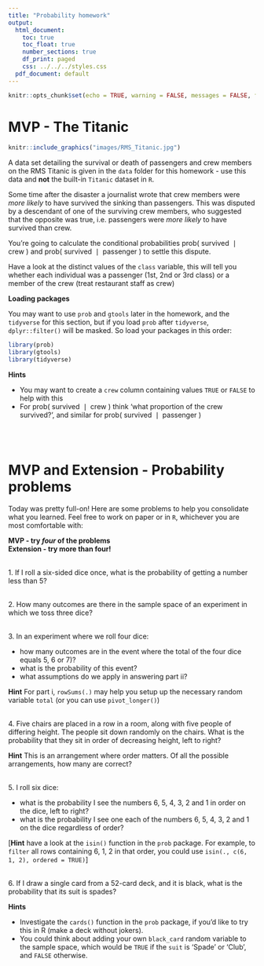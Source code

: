 ```yaml
---
title: "Probability homework"
output:
  html_document:
    toc: true
    toc_float: true
    number_sections: true
    df_print: paged
    css: ../../../styles.css
  pdf_document: default
---
```


```r
knitr::opts_chunk$set(echo = TRUE, warning = FALSE, messages = FALSE, fig.align = 'center')
```


# MVP - The Titanic

```r
knitr::include_graphics("images/RMS_Titanic.jpg")
```

A data set detailing the survival or death of passengers and crew members on the RMS Titanic is given in the `data` folder for this homework - use this data and **not** the built-in `Titanic` dataset in `R`. 

Some time after the disaster a journalist wrote that crew members were *more likely* to have survived the sinking than passengers. This was disputed by a descendant of one of the surviving crew members, who suggested that the opposite was true, i.e. passengers were *more likely* to have survived than crew.  

You're going to calculate the conditional probabilities $\textrm{prob}(\textrm{ survived } \mid \textrm{ crew })$ and $\textrm{prob}(\textrm{ survived } \mid \textrm{ passenger })$ to settle this dispute.

Have a look at the distinct values of the `class` variable, this will tell you whether each individual was a passenger (1st, 2nd or 3rd class) or a member of the crew (treat restaurant staff as crew)

**Loading packages**

You may want to use `prob` and `gtools` later in the homework, and the `tidyverse` for this section, but if you load `prob` after `tidyverse`, `dplyr::filter()` will be masked. So load your packages in this order:

```r
library(prob)
library(gtools)
library(tidyverse)
```

**Hints**

* You may want to create a `crew` column containing values `TRUE` or `FALSE` to help with this
* For $\textrm{prob}(\textrm{ survived } \mid \textrm{ crew })$ think 'what proportion of the crew survived?', and similar for $\textrm{prob}(\textrm{ survived } \mid \textrm{ passenger })$ 

<br><br>


# MVP and Extension - Probability problems

Today was pretty full-on! Here are some problems to help you consolidate what you learned. Feel free to work on paper or in `R`, whichever you are most comfortable with:

**MVP - try _four_ of the problems**  
**Extension - try more than four!**

<br>
1. If I roll a six-sided dice once, what is the probability of getting a number less than 5?

<br>
2. How many outcomes are there in the sample space of an experiment in which we toss three dice?

<br>
3. In an experiment where we roll four dice:

  * how many outcomes are in the event where the total of the four dice equals $5$, $6$ or $7$)?
  * what is the probability of this event?
  * what assumptions do we apply in answering part ii?

**Hint**
For part i, `rowSums(.)` may help you setup up the necessary random variable `total` (or you can use `pivot_longer()`)


<br>
4. Five chairs are placed in a row in a room, along with five people of differing height. The people sit down randomly on the chairs. What is the probability that they sit in order of decreasing height, left to right?

**Hint**
This is an arrangement where order matters. Of all the possible arrangements, how many are correct?


<br>
5. I roll six dice:

  * what is the probability I see the numbers 6, 5, 4, 3, 2 and 1 in order on the dice, left to right?
  * what is the probability I see one each of the numbers 6, 5, 4, 3, 2 and 1 on the dice regardless of order?
  
[**Hint** have a look at the `isin()` function in the `prob` package. For example, to `filter` all rows containing $6$, $1$, $2$ in that order, you could use `isin(., c(6, 1, 2), ordered = TRUE)`]
  
<br>
6. If I draw a single card from a 52-card deck, and it is black, what is the probability that its suit is spades? <br>

**Hints**

* Investigate the `cards()` function in the `prob` package, if you'd like to try this in R (make a deck without jokers). 
* You could think about adding your own `black_card` random variable to the sample space, which would be `TRUE` if the `suit` is 'Spade' or 'Club', and `FALSE` otherwise.


